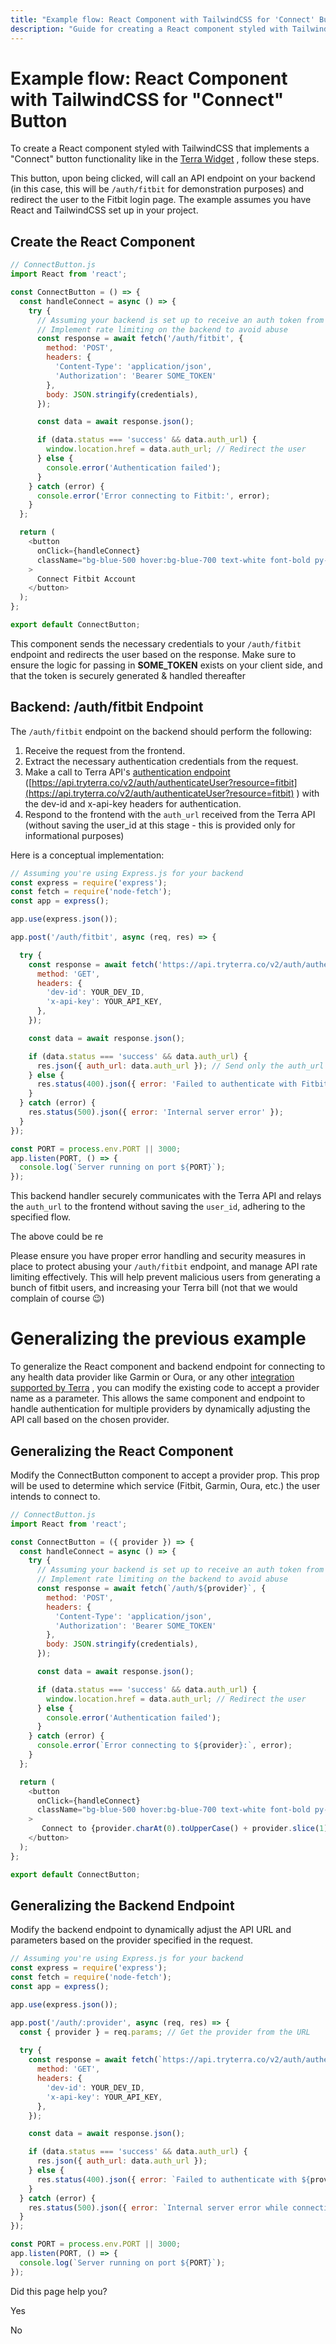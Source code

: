 ```yaml
---
title: "Example flow: React Component with TailwindCSS for 'Connect' Button"
description: "Guide for creating a React component styled with TailwindCSS for a 'Connect' button that calls an API endpoint and redirects to Fitbit login"
---
```

# Example flow: React Component with TailwindCSS for "Connect" Button

To create a React component styled with TailwindCSS that implements a "Connect" button functionality like in the [Terra Widget](/docs/authenticate-widget)
, follow these steps.

This button, upon being clicked, will call an API endpoint on your backend (in this case, this will be `/auth/fitbit` for demonstration purposes) and redirect the user to the Fitbit login page. The example assumes you have React and TailwindCSS set up in your project.

## Create the React Component

```javascript
// ConnectButton.js
import React from 'react';

const ConnectButton = () => {
  const handleConnect = async () => {
    try {
      // Assuming your backend is set up to receive an auth token from the user and validate it
      // Implement rate limiting on the backend to avoid abuse
      const response = await fetch('/auth/fitbit', {
        method: 'POST',
        headers: {
          'Content-Type': 'application/json',
          'Authorization': 'Bearer SOME_TOKEN'
        },
        body: JSON.stringify(credentials),
      });

      const data = await response.json();

      if (data.status === 'success' && data.auth_url) {
        window.location.href = data.auth_url; // Redirect the user
      } else {
        console.error('Authentication failed');
      }
    } catch (error) {
      console.error('Error connecting to Fitbit:', error);
    }
  };

  return (
    <button
      onClick={handleConnect}
      className="bg-blue-500 hover:bg-blue-700 text-white font-bold py-2 px-4 rounded"
    >
      Connect Fitbit Account
    </button>
  );
};

export default ConnectButton;


```

This component sends the necessary credentials to your `/auth/fitbit` endpoint and redirects the user based on the response. Make sure to ensure the logic for passing in **SOME\_TOKEN** exists on your client side, and that the token is securely generated & handled thereafter

## Backend: /auth/fitbit Endpoint

The `/auth/fitbit` endpoint on the backend should perform the following:

1.  Receive the request from the frontend.
2.  Extract the necessary authentication credentials from the request.
3.  Make a call to Terra API's [authentication endpoint](/reference/authenticate-user)
     ([https://api.tryterra.co/v2/auth/authenticateUser?resource=fitbit](https://api.tryterra.co/v2/auth/authenticateUser?resource=fitbit)
    ) with the dev-id and x-api-key headers for authentication.
4.  Respond to the frontend with the `auth_url` received from the Terra API (without saving the user\_id at this stage - this is provided only for informational purposes)

Here is a conceptual implementation:

```javascript
// Assuming you're using Express.js for your backend
const express = require('express');
const fetch = require('node-fetch');
const app = express();

app.use(express.json());

app.post('/auth/fitbit', async (req, res) => {

  try {
    const response = await fetch('https://api.tryterra.co/v2/auth/authenticateUser?resource=fitbit', {
      method: 'GET',
      headers: {
        'dev-id': YOUR_DEV_ID,
        'x-api-key': YOUR_API_KEY,
      },
    });

    const data = await response.json();

    if (data.status === 'success' && data.auth_url) {
      res.json({ auth_url: data.auth_url }); // Send only the auth_url to the frontend
    } else {
      res.status(400).json({ error: 'Failed to authenticate with Fitbit' });
    }
  } catch (error) {
    res.status(500).json({ error: 'Internal server error' });
  }
});

const PORT = process.env.PORT || 3000;
app.listen(PORT, () => {
  console.log(`Server running on port ${PORT}`);
});


```

This backend handler securely communicates with the Terra API and relays the `auth_url` to the frontend without saving the `user_id`, adhering to the specified flow.

The above could be re

Please ensure you have proper error handling and security measures in place to protect abusing your `/auth/fitbit` endpoint, and manage API rate limiting effectively. This will help prevent malicious users from generating a bunch of fitbit users, and increasing your Terra bill (not that we would complain of course 😉)

# Generalizing the previous example

To generalize the React component and backend endpoint for connecting to any health data provider like Garmin or Oura, or any other [integration supported by Terra](/docs/integrations-2)
, you can modify the existing code to accept a provider name as a parameter. This allows the same component and endpoint to handle authentication for multiple providers by dynamically adjusting the API call based on the chosen provider.

## Generalizing the React Component

Modify the ConnectButton component to accept a provider prop. This prop will be used to determine which service (Fitbit, Garmin, Oura, etc.) the user intends to connect to.

```javascript
// ConnectButton.js
import React from 'react';

const ConnectButton = ({ provider }) => {
  const handleConnect = async () => {
    try {
      // Assuming your backend is set up to receive an auth token from the user and validate it
      // Implement rate limiting on the backend to avoid abuse
      const response = await fetch(`/auth/${provider}`, {
        method: 'POST',
        headers: {
          'Content-Type': 'application/json',
          'Authorization': 'Bearer SOME_TOKEN'
        },
        body: JSON.stringify(credentials),
      });

      const data = await response.json();

      if (data.status === 'success' && data.auth_url) {
        window.location.href = data.auth_url; // Redirect the user
      } else {
        console.error('Authentication failed');
      }
    } catch (error) {
      console.error(`Error connecting to ${provider}:`, error);
    }
  };

  return (
    <button
      onClick={handleConnect}
      className="bg-blue-500 hover:bg-blue-700 text-white font-bold py-2 px-4 rounded"
    >
       Connect to {provider.charAt(0).toUpperCase() + provider.slice(1)}
    </button>
  );
};

export default ConnectButton;


```

## Generalizing the Backend Endpoint

Modify the backend endpoint to dynamically adjust the API URL and parameters based on the provider specified in the request.

```javascript
// Assuming you're using Express.js for your backend
const express = require('express');
const fetch = require('node-fetch');
const app = express();

app.use(express.json());

app.post('/auth/:provider', async (req, res) => {
  const { provider } = req.params; // Get the provider from the URL
  
  try {
    const response = await fetch(`https://api.tryterra.co/v2/auth/authenticateUser?resource=${provider}`, {
      method: 'GET',
      headers: {
        'dev-id': YOUR_DEV_ID,
        'x-api-key': YOUR_API_KEY,
      },
    });

    const data = await response.json();

    if (data.status === 'success' && data.auth_url) {
      res.json({ auth_url: data.auth_url });
    } else {
      res.status(400).json({ error: `Failed to authenticate with ${provider}` });
    }
  } catch (error) {
    res.status(500).json({ error: `Internal server error while connecting to ${provider}` });
  }
});

const PORT = process.env.PORT || 3000;
app.listen(PORT, () => {
  console.log(`Server running on port ${PORT}`);
});


```

Did this page help you?

Yes

No